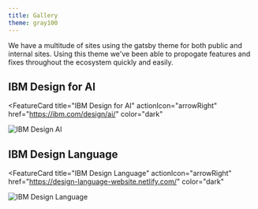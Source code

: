 ```yaml
---
title: Gallery
theme: gray100
---
```


<PageDescription>

We have a multitude of sites using the gatsby theme for both public and internal sites. Using this theme we've been able to propogate features and fixes throughout the ecosystem quickly and easily.

</PageDescription>

## IBM Design for AI

<FeatureCard
  title="IBM Design for AI"
  actionIcon="arrowRight"
  href="https://ibm.com/design/ai/"
  color="dark"
  >

![IBM Design AI](./ai.png)

</FeatureCard>

## IBM Design Language

<FeatureCard
  title="IBM Design Language"
  actionIcon="arrowRight"
  href="https://design-language-website.netlify.com/"
  color="dark"
  >

![IBM Design Language](./idl.png)

</FeatureCard>
